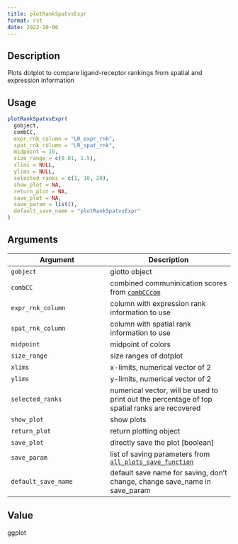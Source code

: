 ```yaml
--- 
title: plotRankSpatvsExpr 
format: rst 
date: 2022-10-06 
--- 
```


## Description

Plots dotplot to compare ligand-receptor rankings from spatial and expression information


## Usage

```r
plotRankSpatvsExpr(
  gobject,
  combCC,
  expr_rnk_column = "LR_expr_rnk",
  spat_rnk_column = "LR_spat_rnk",
  midpoint = 10,
  size_range = c(0.01, 1.5),
  xlims = NULL,
  ylims = NULL,
  selected_ranks = c(1, 10, 20),
  show_plot = NA,
  return_plot = NA,
  save_plot = NA,
  save_param = list(),
  default_save_name = "plotRankSpatvsExpr"
)
```


## Arguments

Argument      |Description
------------- |----------------
`gobject`     |     giotto object
`combCC`     |     combined communinication scores from [`combCCcom`](#combcccom)
`expr_rnk_column`     |     column with expression rank information to use
`spat_rnk_column`     |     column with spatial rank information to use
`midpoint`     |     midpoint of colors
`size_range`     |     size ranges of dotplot
`xlims`     |     x-limits, numerical vector of 2
`ylims`     |     y-limits, numerical vector of 2
`selected_ranks`     |     numerical vector, will be used to print out the percentage of top spatial ranks are recovered
`show_plot`     |     show plots
`return_plot`     |     return plotting object
`save_plot`     |     directly save the plot [boolean]
`save_param`     |     list of saving parameters from [`all_plots_save_function`](#allplotssavefunction)
`default_save_name`     |     default save name for saving, don't change, change save_name in save_param


## Value

ggplot



